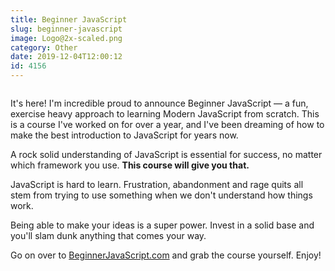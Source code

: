 ```yaml
---
title: Beginner JavaScript
slug: beginner-javascript
image: Logo@2x-scaled.png
category: Other
date: 2019-12-04T12:00:12
id: 4156
---
```



<figure class="wp-block-gallery columns-1 is-cropped"><figure><img src="BJS-Social-Share-650x431.png" alt="" data-id="4158" data-full-url="https://wesbos.com/wp-content/uploads/2019/12/BJS-Social-Share.png" data-link="https://wesbos.com/?attachment_id=4158" class="wp-image-4158"/></figure>
</figure>



It's here! I'm incredible proud to announce Beginner JavaScript — a fun, exercise heavy approach to learning Modern JavaScript from scratch. This is a course I've worked on for over a year, and I've been dreaming of how to make the best introduction to JavaScript for years now. 



A rock solid understanding of JavaScript is essential for success, no matter which framework you use. **This course will give you that.**



JavaScript is hard to learn. Frustration, abandonment and
 rage quits all stem from trying to use something when we don't 
understand how things work.



Being able to make your ideas is a super power. Invest in a solid base and you'll slam dunk anything that comes your way.



Go on over to <a href="https://BeginnerJavaScript.com">BeginnerJavaScript.com</a> and grab the course yourself. Enjoy!